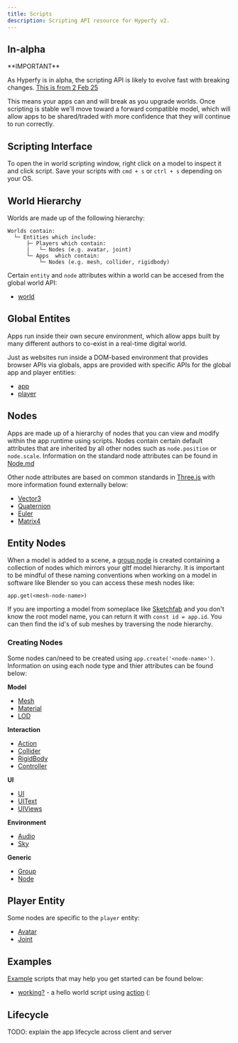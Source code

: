 ```yaml
---
title: Scripts
description: Scripting API resource for Hyperfy v2.
---
```


## In-alpha

<Aside type="caution">
 **IMPORTANT**

As Hyperfy is in alpha, the scripting API is likely to evolve fast with breaking changes.  [This is from 2 Feb 25](https://github.com/wyattlovesgrapes/hyperfy/blob/docs-feb-2-25/docs/scripts.md)


This means your apps can and will break as you upgrade worlds.
Once scripting is stable we'll move toward a forward compatible model, which will allow apps to be shared/traded with more confidence that they will continue to run correctly.
</Aside>


## Scripting Interface

To open the in world scripting window, right click on a model to inspect it and click script. Save your scripts with `cmd + s` or `ctrl + s` depending on your OS.

## World Hierarchy

Worlds are made up of the following hierarchy:
```
Worlds contain:
  └─ Entities which include:
      ├─ Players which contain:
      |   └─ Nodes (e.g. avatar, joint)
      └─ Apps  which contain:
          └─ Nodes (e.g. mesh, collider, rigidbody)
```

Certain `entity` and `node` attributes within a world can be accesed from the global world API:

- [world](/docs/ref/world/World.md)

## Global Entites

Apps run inside their own secure environment, which allow apps built by many different authors to co-exist in a real-time digital world.

Just as websites run inside a DOM-based environment that provides browser APIs via globals, apps are provided with specific APIs for the global app and player entities:

- [app](/docs/ref/world/entity/App.md)
- [player](/docs/ref/world/entity/Player.md)

## Nodes

Apps are made up of a hierarchy of nodes that you can view and modify within the app runtime using scripts.
Nodes contain certain default attributes that are inherited by all other nodes such as `node.position` or `node.scale`. Information on the standard node attributes can be found in [Node.md](/docs/ref/world/nodes/Node.md)

Other node attributes are based on common standards in [Three.js](https://threejs.org/) with more information found externally below:

- [Vector3](https://threejs.org/docs/#api/en/math/Vector3)
- [Quaternion](https://threejs.org/docs/#api/en/math/Quaternion)
- [Euler](https://threejs.org/docs/#api/en/math/Euler)
- [Matrix4](https://threejs.org/docs/#api/en/math/Matrix4)

## Entity Nodes

When a model is added to a scene, a [group node](/docs/ref/world/nodes/Group.md) is created containing a collection of nodes which mirrors your gltf model hierarchy. It is important to be mindful of these naming conventions when working on a model in software like Blender so you can access these mesh nodes like:

`app.get(<mesh-node-name>)`

If you are importing a model from someplace like [Sketchfab](https://sketchfab.com/) and you don't know the root model name, you can return it with `const id = app.id`. You can then find the id's of sub meshes by traversing the node hierarchy.

### Creating Nodes

Some nodes can/need to be created using `app.create('<node-name>')`. Information on using each node type and thier attributes can be found below:

**Model**
- [Mesh](/docs/ref/world/nodes/Mesh.md)
- [Material](/docs/ref/world/nodes/Material.md)
- [LOD](/docs/ref/world/nodes/LOD.md)

**Interaction**
- [Action](/docs/ref/world/nodes/Action.md)
- [Collider](/docs/ref/world/nodes/Collider.md)
- [RigidBody](/docs/ref/world/nodes/RigidBody.md)
- [Controller](/docs/ref/world/nodes/Controller.md)

**UI**
- [UI](/docs/ref/world/nodes/UI.md)
- [UIText](/docs/ref/world/nodes/UIText.md)
- [UIViews](/docs/ref/world/nodes/UIView.md)


**Environment**
- [Audio](/docs/ref/world/nodes/Audio.md)
- [Sky](/docs/ref/world/nodes/Sky.md)

**Generic**
- [Group](/docs/ref/world/nodes/Group.md)
- [Node](/docs/ref/world/nodes/Node.md)


## Player Entity

Some nodes are specific to the `player` entity:

- [Avatar](/docs/ref/world/nodes/Avatar.md)
- [Joint](/docs/ref/world/nodes/Joint.md)

## Examples

[Example](/docs/examples) scripts that may help you get started can be found below:

- [working?](/docs/examples/working.js) - a hello world script using [action](/docs/ref/world/nodes/Action.md) (:

## Lifecycle

TODO: explain the app lifecycle across client and server